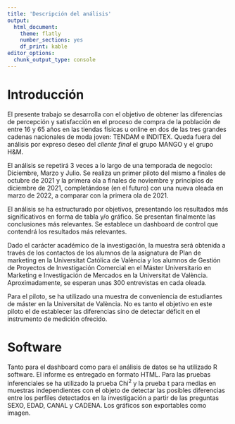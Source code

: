 ```yaml
---
title: 'Descripción del análisis'
output: 
  html_document: 
    theme: flatly
    number_sections: yes
    df_print: kable
editor_options: 
  chunk_output_type: console
---
```


# Introducción

El presente trabajo se desarrolla con el objetivo de obtener las diferencias de percepción y satisfacción en el proceso de compra de la población de entre 16 y 65 años en las tiendas físicas u online en dos de las tres grandes cadenas nacionales de moda joven: TENDAM e INDITEX. Queda fuera del
análisis por expreso deseo del *cliente final* el grupo MANGO y el grupo H&M.

El análisis se repetirá 3 veces a lo largo de una temporada de negocio: Diciembre, Marzo y Julio. Se realiza un primer piloto del mismo a finales de octubre de 2021 y la primera ola a finales de noviembre y principios de diciembre de 2021, completándose (en el futuro) con una nueva oleada en marzo de 2022, a comparar con la primera ola de 2021.

El análisis se ha estructurado por objetivos, presentando los resultados más significativos en forma de tabla y/o gráfico. Se presentan finalmente las conclusiones más relevantes. Se establece un dashboard de control que contendrá los resultados más relevantes.

Dado el carácter académico de la investigación, la muestra será obtenida a través de los contactos de los alumnos de la asignatura de Plan de marketing en la Universitat Católica de València y los alumnos de Gestión de Proyectos de Investigación Comercial en el Máster Universitario en Marketing e Investigación de Mercados en la Universitat de València. Aproximadamente, se esperan unas 300 entrevistas en cada oleada.

Para el piloto, se ha utilizado una muestra de conveniencia de estudiantes de máster en la Universitat de València. No es tanto el objetivo en este piloto el de establecer las diferencias sino de detectar déficit en el instrumento de medición ofrecido.

# Software

Tanto para el dashboard como para el análisis de datos se ha utilizado R software. El informe es entregado en formato HTML. Para las pruebas inferenciales se ha utilizado la prueba Chi<sup>2</sup> y la prueba t para medias en muestras independientes con el objeto de detectar las posibles diferencias entre los perfiles detectados en la investigación a partir de las preguntas SEXO, EDAD, CANAL y CADENA. Los gráficos son exportables como
imagen.

